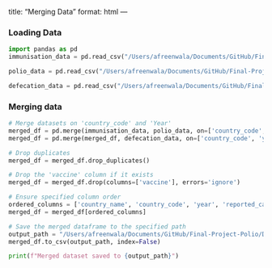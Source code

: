  title: "Merging Data"
format: html
---

### Loading Data
```python
import pandas as pd
immunisation_data = pd.read_csv("/Users/afreenwala/Documents/GitHub/Final-Project-Polio/Data Wrangling/Merged Data/immunisation_data_long.csv")

polio_data = pd.read_csv("/Users/afreenwala/Documents/GitHub/Final-Project-Polio/Data Wrangling/Merged Data/clean_polio_data .csv")

defecation_data = pd.read_csv("/Users/afreenwala/Documents/GitHub/Final-Project-Polio/Data Wrangling/Merged Data/clean_def_data.csv")
```


### Merging data 
```python
# Merge datasets on 'country_code' and 'Year'
merged_df = pd.merge(immunisation_data, polio_data, on=['country_code', 'year'], how='inner')
merged_df = pd.merge(merged_df, defecation_data, on=['country_code', 'year'], how='inner')

# Drop duplicates
merged_df = merged_df.drop_duplicates()

# Drop the 'vaccine' column if it exists
merged_df = merged_df.drop(columns=['vaccine'], errors='ignore')

# Ensure specified column order
ordered_columns = ['country_name', 'country_code', 'year', 'reported_cases', 'immunisation_percentage', 'defecation_rate']
merged_df = merged_df[ordered_columns]

# Save the merged dataframe to the specified path
output_path = "/Users/afreenwala/Documents/GitHub/Final-Project-Polio/Data Wrangling/Merged Data/merged_df.csv"
merged_df.to_csv(output_path, index=False)

print(f"Merged dataset saved to {output_path}")
```